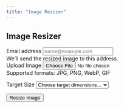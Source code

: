 ```yaml
---
title: "Image Resizer"
---
```


::: {.container}
::: {.tool-container}
# Image Resizer {.mb-4}

::: {#imageResizeForm .tool-form}
::: {.mb-3}
<label for="email" class="form-label">Email address</label>
<input type="email" class="form-control" id="email" placeholder="name@example.com" required>
<div class="form-text">We'll send the resized image to this address.</div>
:::

::: {.mb-3}
<label for="imageUpload" class="form-label">Upload Image</label>
<input type="file" class="form-control" id="imageUpload" accept="image/*" required>
<div class="form-text">Supported formats: JPG, PNG, WebP, GIF</div>
:::

::: {.mb-3}
<label for="dimensions" class="form-label">Target Size</label>
<select class="form-select" id="dimensions" required>
    <option value="">Choose target dimensions...</option>
    <option value="1920x1080">1920x1080 (Full HD)</option>
    <option value="1280x720">1280x720 (HD)</option>
    <option value="800x600">800x600</option>
    <option value="640x480">640x480</option>
    <option value="custom">Custom dimensions</option>
</select>
:::

::: {#customDimensions .mb-3 style="display: none;"}
::: {.row}
::: {.col}
<label for="width" class="form-label">Width (px)</label>
<input type="number" class="form-control" id="width" min="1" max="4096">
:::
::: {.col}
<label for="height" class="form-label">Height (px)</label>
<input type="number" class="form-control" id="height" min="1" max="4096">
:::
:::
:::

<button type="submit" class="btn btn-primary">Resize Image</button>
:::
:::
:::

<script>
document.getElementById('dimensions').addEventListener('change', function() {
    const customDiv = document.getElementById('customDimensions');
    if (this.value === 'custom') {
        customDiv.style.display = 'block';
    } else {
        customDiv.style.display = 'none';
    }
});
</script> 